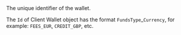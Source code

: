 <ResponseField name="Id" type="string" >   
The unique identifier of the wallet.

The `Id` of Client Wallet object has the format `FundsType`_`Currency`, for example: `FEES_EUR`, `CREDIT_GBP`, etc.
</ResponseField>